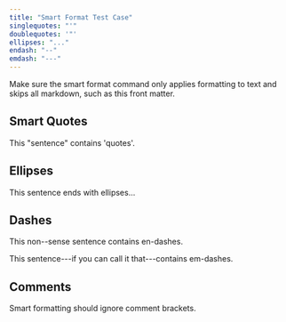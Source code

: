 ```yaml
---
title: "Smart Format Test Case"
singlequotes: "'"
doublequotes: '"'
ellipses: "..."
endash: "--"
emdash: "---"
---
```


Make sure the smart format command only applies formatting to text and skips all markdown, such as this front matter.

## Smart Quotes

This "sentence" contains 'quotes'.

## Ellipses

This sentence ends with ellipses...

## Dashes

This non--sense sentence contains en-dashes.

This sentence---if you can call it that---contains em-dashes.

## Comments

Smart formatting should ignore comment brackets.

<!-- "Like this," he said... But---at least I think---so will the linter. -->
